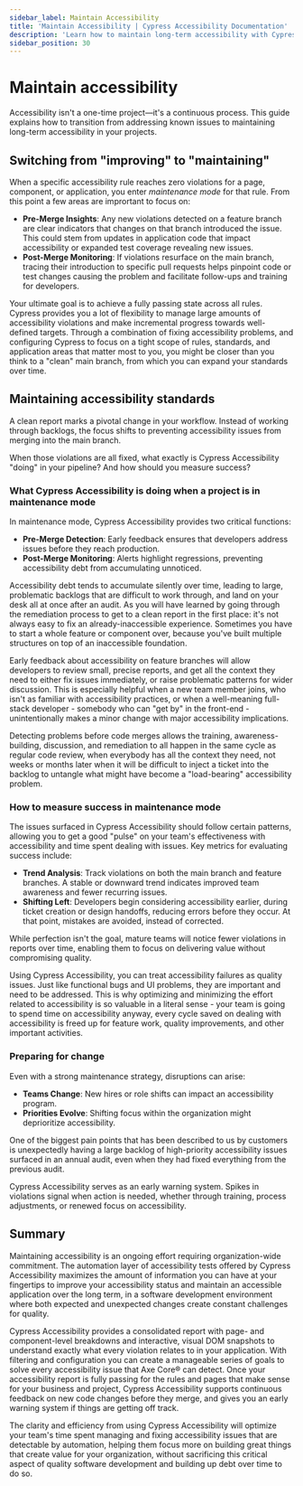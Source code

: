 ```yaml
---
sidebar_label: Maintain Accessibility
title: 'Maintain Accessibility | Cypress Accessibility Documentation'
description: 'Learn how to maintain long-term accessibility with Cypress, using continuous feedback and monitoring to prevent regressions and keep your application accessible.'
sidebar_position: 30
---
```


<ProductHeading product="accessibility" />

# Maintain accessibility

Accessibility isn't a one-time project—it's a continuous process. This guide explains how to transition from addressing known issues to maintaining long-term accessibility in your projects.

## Switching from "improving" to "maintaining"

When a specific accessibility rule reaches zero violations for a page, component, or application, you enter _maintenance mode_ for that rule. From this point a few areas are imprortant to focus on:

- **Pre-Merge Insights**: Any new violations detected on a feature branch are clear indicators that changes on that branch introduced the issue. This could stem from updates in application code that impact accessibility or expanded test coverage revealing new issues.
- **Post-Merge Monitoring**: If violations resurface on the main branch, tracing their introduction to specific pull requests helps pinpoint code or test changes causing the problem and facilitate follow-ups and training for developers.

Your ultimate goal is to achieve a fully passing state across all rules. Cypress provides you a lot of flexibility to manage large amounts of accessibility violations and make incremental progress towards well-defined targets. Through a combination of fixing accessibility problems, and configuring Cypress to focus on a tight scope of rules, standards, and application areas that matter most to you, you might be closer than you think to a "clean" main branch, from which you can expand your standards over time.

## Maintaining accessibility standards

A clean report marks a pivotal change in your workflow. Instead of working through backlogs, the focus shifts to preventing accessibility issues from merging into the main branch.

When those violations are all fixed, what exactly is Cypress Accessibility "doing" in your pipeline? And how should you measure success?

### What Cypress Accessibility is doing when a project is in maintenance mode

In maintenance mode, Cypress Accessibility provides two critical functions:

- **Pre-Merge Detection**: Early feedback ensures that developers address issues before they reach production.
- **Post-Merge Monitoring**: Alerts highlight regressions, preventing accessibility debt from accumulating unnoticed.

Accessibility debt tends to accumulate silently over time, leading to large, problematic backlogs that are difficult to work through, and land on your desk all at once after an audit. As you will have learned by going through the remediation process to get to a clean report in the first place: it's not always easy to fix an already-inaccessible experience. Sometimes you have to start a whole feature or component over, because you've built multiple structures on top of an inaccessible foundation.

Early feedback about accessibility on feature branches will allow developers to review small, precise reports, and get all the context they need to either fix issues immediately, or raise problematic patterns for wider discussion. This is especially helpful when a new team member joins, who isn't as familiar with accessibility practices, or when a well-meaning full-stack developer - somebody who can "get by" in the front-end - unintentionally makes a minor change with major accessibility implications.

Detecting problems before code merges allows the training, awareness-building, discussion, and remediation to all happen in the same cycle as regular code review, when everybody has all the context they need, not weeks or months later when it will be difficult to inject a ticket into the backlog to untangle what might have become a "load-bearing" accessibility problem.

### How to measure success in maintenance mode

The issues surfaced in Cypress Accessibility should follow certain patterns, allowing you to get a good "pulse" on your team's effectiveness with accessibility and time spent dealing with issues. Key metrics for evaluating success include:

- **Trend Analysis**: Track violations on both the main branch and feature branches. A stable or downward trend indicates improved team awareness and fewer recurring issues.
- **Shifting Left**: Developers begin considering accessibility earlier, during ticket creation or design handoffs, reducing errors before they occur. At that point, mistakes are avoided, instead of corrected.

While perfection isn't the goal, mature teams will notice fewer violations in reports over time, enabling them to focus on delivering value without compromising quality.

Using Cypress Accessibility, you can treat accessibility failures as quality issues. Just like functional bugs and UI problems, they are important and need to be addressed. This is why optimizing and minimizing the effort related to accessibility is so valuable in a literal sense - your team is going to spend time on accessibility anyway, every cycle saved on dealing with accessibility is freed up for feature work, quality improvements, and other important activities.

### Preparing for change

Even with a strong maintenance strategy, disruptions can arise:

- **Teams Change**: New hires or role shifts can impact an accessibility program.
- **Priorities Evolve**: Shifting focus within the organization might deprioritize accessibility.

One of the biggest pain points that has been described to us by customers is unexpectedly having a large backlog of high-priority accessibility issues surfaced in an annual audit, even when they had fixed everything from the previous audit.

Cypress Accessibility serves as an early warning system. Spikes in violations signal when action is needed, whether through training, process adjustments, or renewed focus on accessibility.

## Summary

Maintaining accessibility is an ongoing effort requiring organization-wide commitment. The automation layer of accessibility tests offered by Cypress Accessibility maximizes the amount of information you can have at your fingertips to improve your accessibility status and maintain an accessible application over the long term, in a software development environment where both expected and unexpected changes create constant challenges for quality.

Cypress Accessibility provides a consolidated report with page- and component-level breakdowns and interactive, visual DOM snapshots to understand exactly what every violation relates to in your application. With filtering and configuration you can create a manageable series of goals to solve every accessibility issue that Axe Core® can detect. Once your accessibility report is fully passing for the rules and pages that make sense for your business and project, Cypress Accessibility supports continuous feedback on new code changes before they merge, and gives you an early warning system if things are getting off track.

The clarity and efficiency from using Cypress Accessibility will optimize your team's time spent managing and fixing accessibility issues that are detectable by automation, helping them focus more on building great things that create value for your organization, without sacrificing this critical aspect of quality software development and building up debt over time to do so.
